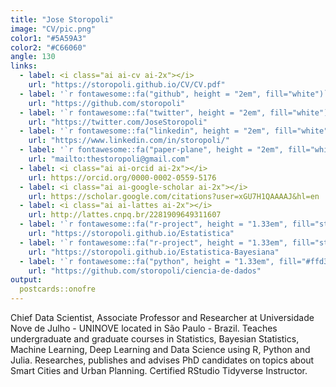 ```yaml
---
title: "Jose Storopoli"
image: "CV/pic.png"
color1: "#5A59A3"
color2: "#C66060"
angle: 130
links:
  - label: <i class="ai ai-cv ai-2x"></i>
    url: "https://storopoli.github.io/CV/CV.pdf"
  - label: '`r fontawesome::fa("github", height = "2em", fill="white")`'
    url: "https://github.com/storopoli"
  - label: '`r fontawesome::fa("twitter", height = "2em", fill="white")`'
    url: "https://twitter.com/JoseStoropoli"
  - label: '`r fontawesome::fa("linkedin", height = "2em", fill="white")`'
    url: "https://www.linkedin.com/in/storopoli/"
  - label: '`r fontawesome::fa("paper-plane", height = "2em", fill="white")`'
    url: "mailto:thestoropoli@gmail.com"
  - label: <i class="ai ai-orcid ai-2x"></i>
    url: https://orcid.org/0000-0002-0559-5176
  - label: <i class="ai ai-google-scholar ai-2x"></i>
    url: https://scholar.google.com/citations?user=xGU7H1QAAAAJ&hl=en
  - label: <i class="ai ai-lattes ai-2x"></i>
    url: http://lattes.cnpq.br/2281909649311607
  - label: '`r fontawesome::fa("r-project", height = "1.33em", fill="steelblue")`<br>Estatística com R'
    url: "https://storopoli.github.io/Estatistica"
  - label: '`r fontawesome::fa("r-project", height = "1.33em", fill="steelblue")`<br>Estatística Bayesiana<br>com R e Stan'
    url: "https://storopoli.github.io/Estatistica-Bayesiana"
  - label: '`r fontawesome::fa("python", height = "1.33em", fill="#ffd343")`<br>Ciência de Dados<br>pandas, scikit-learn<br>e tensorflow'
    url: "https://github.com/storopoli/ciencia-de-dados"
output:
  postcards::onofre
---
```


<!-- Global site tag (gtag.js) - Google Analytics -->
<script async src="https://www.googletagmanager.com/gtag/js?id=G-76W12M6ZTG"></script>
<script>
  window.dataLayer = window.dataLayer || [];
  function gtag(){dataLayer.push(arguments);}
  gtag('js', new Date());

  gtag('config', 'G-76W12M6ZTG');
</script>

<!--Academicons Icons-->
<link rel="stylesheet" href="https://cdn.jsdelivr.net/gh/jpswalsh/academicons@1/css/academicons.min.css">

Chief Data Scientist, Associate Professor and Researcher at Universidade Nove de Julho - UNINOVE located in São Paulo - Brazil. Teaches undergraduate and graduate courses in Statistics, Bayesian Statistics, Machine Learning, Deep Learning and Data Science using R, Python and Julia. Researches, publishes and advises PhD candidates on topics about Smart Cities and Urban Planning. Certified RStudio Tidyverse Instructor.
